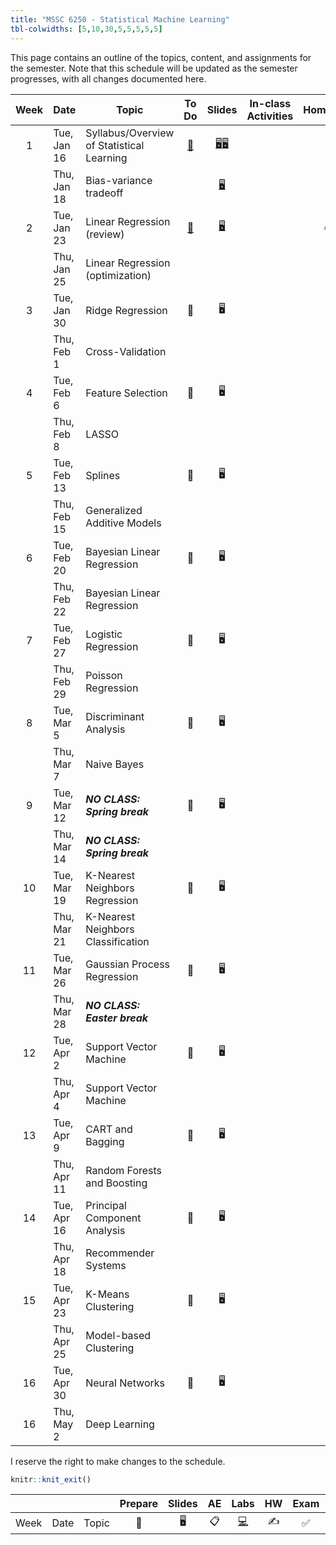 ```yaml
---
title: "MSSC 6250 - Statistical Machine Learning"
tbl-colwidths: [5,10,30,5,5,5,5,5]
---
```


This page contains an outline of the topics, content, and assignments for the semester. Note that this schedule will be updated as the semester progresses, with all changes documented here.

::: column-screen-inset-right
| Week | Date        | Topic                                     |               To Do               |                                      Slides                                      | In-class Activities | Homework | Project |
|:------:|--------|--------|:------:|:---------------:|:------:|:------:|:------:|
|  1   | Tue, Jan 16 | Syllabus/Overview of Statistical Learning | [📖](/weeks/week-1.html "Week 1") | [🖥️](slides/01-syllabus.html "Syllabus")[🖥️](slides/02-overview.html "Overview") |                     |          |         |
|      | Thu, Jan 18 | Bias-variance tradeoff                    |                                   |                [🖥️](slides/03-bias-var.html "bias-var-tradeoff")                 |                     |          |         |
|  2   | Tue, Jan 23 | Linear Regression (review)                | [📖](/weeks/week-1.html "Week-2") |               [🖥️](slides/04-linear-reg.html "Linear regression")                |                     |    ✍️    |         |
|      | Thu, Jan 25 | Linear Regression (optimization)          |                                   |                                                                                  |                     |          |         |
|  3   | Tue, Jan 30 | Ridge Regression                          |                📖                 |                                        🖥️                                        |                     |          |         |
|      | Thu, Feb 1  | Cross-Validation                          |                                   |                                                                                  |                     |          |         |
|  4   | Tue, Feb 6  | Feature Selection                         |                📖                 |                                        🖥️                                        |                     |          |         |
|      | Thu, Feb 8  | LASSO                                     |                                   |                                                                                  |                     |          |         |
|  5   | Tue, Feb 13 | Splines                                   |                📖                 |                                        🖥️                                        |                     |          |         |
|      | Thu, Feb 15 | Generalized Additive Models               |                                   |                                                                                  |                     |          |         |
|  6   | Tue, Feb 20 | Bayesian Linear Regression                |                📖                 |                                        🖥️                                        |                     |          |         |
|      | Thu, Feb 22 | Bayesian Linear Regression                |                                   |                                                                                  |                     |          |         |
|  7   | Tue, Feb 27 | Logistic Regression                       |                📖                 |                                        🖥️                                        |                     |          |         |
|      | Thu, Feb 29 | Poisson Regression                        |                                   |                                                                                  |                     |          |         |
|  8   | Tue, Mar 5  | Discriminant Analysis                     |                📖                 |                                        🖥️                                        |                     |          |         |
|      | Thu, Mar 7  | Naive Bayes                               |                                   |                                                                                  |                     |          |         |
|  9   | Tue, Mar 12 | ***NO CLASS: Spring break***              |                📖                 |                                        🖥️                                        |                     |          |         |
|      | Thu, Mar 14 | ***NO CLASS: Spring break***              |                                   |                                                                                  |                     |          |         |
|  10  | Tue, Mar 19 | K-Nearest Neighbors Regression            |                📖                 |                                        🖥️                                        |                     |          |         |
|      | Thu, Mar 21 | K-Nearest Neighbors Classification        |                                   |                                                                                  |                     |          |         |
|  11  | Tue, Mar 26 | Gaussian Process Regression               |                📖                 |                                        🖥️                                        |                     |          |         |
|      | Thu, Mar 28 | ***NO CLASS: Easter break***              |                                   |                                                                                  |                     |          |         |
|  12  | Tue, Apr 2  | Support Vector Machine                    |                📖                 |                                        🖥️                                        |                     |          |         |
|      | Thu, Apr 4  | Support Vector Machine                    |                                   |                                                                                  |                     |          |         |
|  13  | Tue, Apr 9  | CART and Bagging                          |                📖                 |                                        🖥️                                        |                     |          |         |
|      | Thu, Apr 11 | Random Forests and Boosting               |                                   |                                                                                  |                     |          |         |
|  14  | Tue, Apr 16 | Principal Component Analysis              |                📖                 |                                        🖥️                                        |                     |          |         |
|      | Thu, Apr 18 | Recommender Systems                       |                                   |                                                                                  |                     |          |         |
|  15  | Tue, Apr 23 | K-Means Clustering                        |                📖                 |                                        🖥️                                        |                     |          |         |
|      | Thu, Apr 25 | Model-based Clustering                    |                                   |                                                                                  |                     |          |         |
|  16  | Tue, Apr 30 | Neural Networks                           |                📖                 |                                        🖥️                                        |                     |          |         |
|  16  | Thu, May 2  | Deep Learning                             |                                   |                                                                                  |                     |          |         |
:::

I reserve the right to make changes to the schedule.

```r
knitr::knit_exit()
```

|      |      |       | Prepare | Slides | AE  |                                                    Labs                                                    | HW  | Exam | Project |
|-----|-----|-----|:---:|:---:|:---:|:---------------------------:|:---:|:---:|:---:|
| Week | Date | Topic |   📖    |   🖥️   | 📋  | [💻](https://sakai.duke.edu/samigo-app/servlet/Login?id=6fa7ebf3-01af-42a6-91ba-3e813d3901221641094171786) | ✍️  |  ✅  |   📂    |
